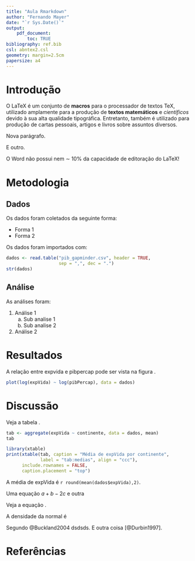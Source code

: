 ```yaml
---
title: "Aula Rmarkdown"
author: "Fernando Mayer"
date: "`r Sys.Date()`"
output:
    pdf_document:
        toc: TRUE
bibliography: ref.bib
csl: abntex2.csl
geometry: margin=2.5cm
papersize: a4
---
```


# Introdução

O LaTeX é um conjunto de **macros** para o processador de textos TeX,
utilizado amplamente para a produção de **textos matemáticos** e
*científicos* devido à sua alta qualidade tipográfica. Entretanto,
também é utilizado para produção de cartas pessoais, artigos e livros
sobre assuntos diversos.

Nova parágrafo.

E outro.

\begin{center}
Texto centralizado.
\end{center}

O Word não possui nem $\sim$ 10\% da capacidade de editoração do LaTeX!

# Metodologia

## Dados

Os dados foram coletados da seguinte forma:

- Forma 1
- Forma 2

Os dados foram importados com:

```r
dados <- read.table("pib_gapminder.csv", header = TRUE,
                    sep = ",", dec = ".")
str(dados)
```

## Análise

As análises foram:

1. Análise 1
   a. Sub analise 1
   b. Sub analise 2
2. Análise 2

# Resultados

A relação entre expvida e pibpercap pode ser vista na figura \ref{fig:plot}.

```r
plot(log(expVida) ~ log(pibPercap), data = dados)
```

# Discussão

Veja a tabela \ref{tab:medias}.

```r
tab <- aggregate(expVida ~ continente, data = dados, mean)
tab
```

```r
library(xtable)
print(xtable(tab, caption = "Média de expVida por continente",
             label = "tab:medias", align = "ccc"),
      include.rownames = FALSE,
      caption.placement = "top")
```

A média de expVida é `r round(mean(dados$expVida),2)`.

Uma equação $a+b-2c$ e outra

\begin{equation}
\label{eq:a}
a+b-2c
\end{equation}

Veja a equação \ref{eq:a}.

A densidade da normal é

\begin{equation}
f(x) = \frac{1}{\sigma \sqrt{2\pi}} \exp{ \left[ -\frac{1}{2}
    \left( \frac{x - \mu}{\sigma} \right)^2 \right] }
\end{equation}


Segundo @Buckland2004 dsdsds. E outra coisa [@Durbin1997].

# Referências
